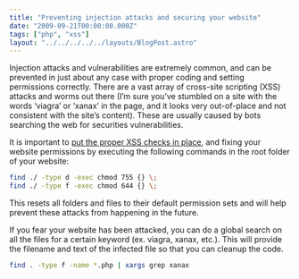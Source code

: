 ```yaml
---
title: "Preventing injection attacks and securing your website"
date: "2009-09-21T00:00:00.000Z"
tags: ["php", "xss"]
layout: "../../../../../layouts/BlogPost.astro"
---
```



Injection attacks and vulnerabilities are extremely common, and can be prevented in just about any case with proper coding and setting permissions correctly. There are a vast array of cross-site scripting (XSS) attacks and worms out there (I’m sure you’ve stumbled on a site with the words ‘viagra’ or ‘xanax’ in the page, and it looks very out-of-place and not consistent with the site’s content). These are usually caused by bots searching the web for securities vulnerabilities.

It is important to <a href="http://www.cgisecurity.com/xss-faq.html" target="_blank">put the proper XSS checks in place</a>, and fixing your website permissions by executing the following commands in the root folder of your website:

```bash
find ./ -type d -exec chmod 755 {} \;
find ./ -type f -exec chmod 644 {} \;
```

This resets all folders and files to their default permission sets and will help prevent these attacks from happening in the future.

If you fear your website has been attacked, you can do a global search on all the files for a certain keyword (ex. viagra, xanax, etc.). This will provide the filename and text of the infected file so that you can cleanup the code.

```bash
find . -type f -name *.php | xargs grep xanax
```
